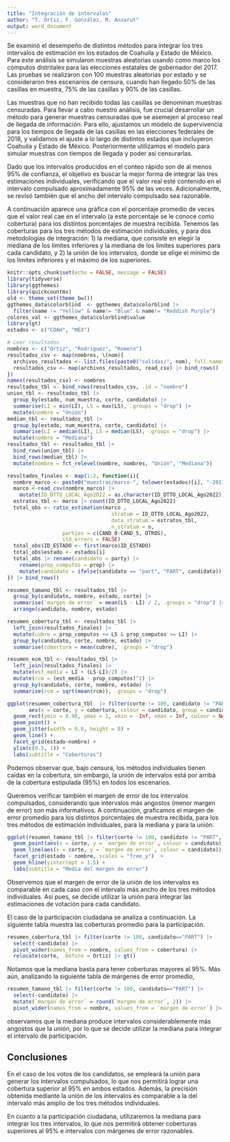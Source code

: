 ```yaml
---
title: "Integración de intervalos"
author: "T. Ortiz, F. González, M. Anzarut"
output: word_document
---
```


Se examinó el desempeño de distintos métodos para integrar los tres intervalos de estimación en los estados de Coahuila y Estado de México. Para este análisis se simularon muestras aleatorias usando como marco los cómputos distritales para las elecciones estatales de gobernador del 2017. Las pruebas se realizaron con 100 muestras aleatorias por estado y se consideraron tres escenarios de censura, cuando han llegado 50% de las casillas en muestra, 75% de las casillas y 90% de las casillas.

Las muestras que no han recibido todas las casillas se denominan muestras censuradas. Para llevar a cabo nuestro análisis, fue crucial desarrollar un método para generar muestras censuradas que se asemejen al proceso real de llegada de información. Para ello, ajustamos un modelo de supervivencia para los tiempos de llegada de las casillas en las elecciones federales de 2018, y validamos el ajuste a lo largo de distintos estados que incluyeron Coahuila y Estado de México. Posteriormente utilizamos el modelo para simular muestras con tiempos de llegada y poder así censurarlas.

Dado que los intervalos producidos en el conteo rápido son de al menos 95% de confianza, el objetivo es buscar la mejor forma de integrar las tres estimaciones individuales, verificando que el valor real esté contenido en el intervalo compulsado aproximadamente 95% de las veces. Adicionalmente, se revisó también que el ancho del intervalo compulsado sea razonable.

A continuación aparece una gráfica con el porcentaje promedio de veces que el valor real cae en el intervalo (a este porcentaje se le conoce como cobertura) para los distintos porcentajes de muestra recibida. Tenemos las coberturas para los tres métodos de estimación individuales, y para dos metodologías de integración: 1) la mediana, que consiste en elegir la mediana de los límites inferiores y la mediana de los límites superiores para cada candidato, y 2) la unión de los intervalos, donde se elige el mínimo de los límites inferiores y el máximo de los superiores.




```r
knitr::opts_chunk$set(echo = FALSE, message = FALSE)
library(tidyverse)
library(ggthemes)
library(quickcountmx)
old <- theme_set(theme_bw())
ggthemes_data$colorblind  <- ggthemes_data$colorblind |> 
  filter(name != "Yellow" & name!= "Blue" & name!= "Reddish Purple")
colores_val <- ggthemes_data$colorblind$value
library(gt)
estados <- c("COAH", "MEX")
```



```r
# Leer resultados
nombres <- c("Ortiz", "Rodriguez", "Romero")
resultados_csv <- map(nombres, \(nom){
  archivos_resultados <- list.files(paste0("salidas/", nom), full.names = TRUE)
  resultados_csv <- map(archivos_resultados, read_csv) |> bind_rows()
}) 
names(resultados_csv) <- nombres
resultados_tbl <- bind_rows(resultados_csv, .id = "nombre") 
union_tbl <- resultados_tbl |> 
  group_by(estado, num_muestra, corte, candidato) |> 
  summarise(LI = min(LI), LS = max(LS), .groups = "drop") |> 
  mutate(nombre = "Unión")
median_tbl <- resultados_tbl |> 
  group_by(estado, num_muestra, corte, candidato) |> 
  summarise(LI = median(LI), LS = median(LS), .groups = "drop") |> 
  mutate(nombre = "Mediana")
resultados_tbl <- resultados_tbl |> 
  bind_rows(union_tbl) |> 
  bind_rows(median_tbl) |>
  mutate(nombre = fct_relevel(nombre, nombres, "Unión", "Mediana"))
```


```r
resultados_finales <- map(1:2, function(i){
  nombre_marco <- paste0("muestras/marco-", tolower(estados)[i], "-2017.csv")
  marco <-read_csv(nombre_marco) |> 
    mutate(ID_DTTO_LOCAL_Ago2022 = as.character(ID_DTTO_LOCAL_Ago2022))
  estratos_tbl <- marco |> count(ID_DTTO_LOCAL_Ago2022)
  total_obs <- ratio_estimation(marco ,
                                  stratum = ID_DTTO_LOCAL_Ago2022,
                                  data_stratum = estratos_tbl,
                                  n_stratum = n, 
                  parties = c(CAND_0:CAND_5, OTROS),
                  std_errors = FALSE)
  total_obs$ID_ESTADO <- first(marco$ID_ESTADO)
  total_obs$estado <- estados[i]
  total_obs |> rename(candidato = party) |> 
    rename(prop_computos = prop) |> 
    mutate(candidato = ifelse(candidato == "part", "PART", candidato))  
}) |> bind_rows() 
```

```r
resumen_tamano_tbl <- resultados_tbl |> 
  group_by(candidato, nombre, estado, corte) |> 
  summarise(`margen de error` = mean(LS - LI) / 2, .groups = "drop") |> 
  arrange(candidato, nombre, estado) 
```

```r
resumen_cobertura_tbl <- resultados_tbl |> 
  left_join(resultados_finales) |> 
  mutate(cubre = prop_computos <= LS & prop_computos >= LI) |> 
  group_by(candidato, corte, nombre, estado) |> 
  summarise(cobertura = mean(cubre), .groups = "drop") 
```


```r
resumen_ecm_tbl <- resultados_tbl |> 
  left_join(resultados_finales) |> 
  mutate(est_media = LI + (LS-LI)/2) |>
  mutate(rcm = (est_media - prop_computos)^2) |> 
  group_by(candidato, corte, nombre, estado) |> 
  summarise(rcm = sqrt(mean(rcm)), .groups = "drop")
```


```r
ggplot(resumen_cobertura_tbl  |> filter(corte != 100, candidato != "PART", candidato != "OTROS"),
       aes(x = corte, y = cobertura, colour = candidato, group = candidato)) +
  geom_rect(ymin = 0.90, ymax = 1, xmin = -Inf, xmax = Inf, colour = NA, fill = "gray89") +
  geom_point() +
  geom_jitter(width = 0.0, height = 0) +
  geom_line() +
  facet_grid(estado~nombre) +
  ylim(c(0.5, 1)) +
  labs(subtitle = "Coberturas") 
```



Podemos observar que, bajo censura, los métodos individuales tienen caídas en la cobertura, sin embargo, la unión de intervalos está por arriba de la cobertura estipulada (95%) en todos los escenarios.

Queremos verificar también el margen de error de los intervalos compulsados, considerando que intervalos más angostos (menor margen de error) son más informativos. A continuación, graficamos el margen de error promedio para los distintos porcentajes de muestra recibida, para los tres métodos de estimación individuales, para la mediana y para la unión.


```r
ggplot(resumen_tamano_tbl |> filter(corte != 100, candidato != "PART", candidato != "OTROS")) +
  geom_point(aes(x = corte, y = `margen de error`, colour = candidato)) +
  geom_line(aes(x = corte, y = `margen de error`, colour = candidato)) +
  facet_grid(estado ~ nombre, scales = "free_y")  +
  geom_hline(yintercept = 1.5) +
  labs(subtitle = "Media del margen de error") 
```

Observemos que el margen de error de la unión de los intervalos es comparable en cada caso con el intervalo más ancho de los tres métodos individuales. Así pues, se decide utilizar la unión para integrar las estimaciones de votación para cada candidato.

El caso de la participación ciudadana se analiza a continuación. La siguiente tabla muestra las coberturas promedio para la participación.


```r
resumen_cobertura_tbl |> filter(corte != 100, candidato=="PART") |>
  select(-candidato) |>
  pivot_wider(names_from = nombre, values_from = cobertura) |> 
  relocate(corte, .before = Ortiz) |> gt()
```

Notamos que la mediana basta para tener coberturas mayores al 95\%. Más aún, analizando la siguiente tabla de márgenes de error promedio,

```r
resumen_tamano_tbl |> filter(corte != 100, candidato=="PART") |>
  select(-candidato) |>
  mutate(`margen de error` = round(`margen de error`, 2)) |>
  pivot_wider(names_from = nombre, values_from = `margen de error`) |> gt()
```

observamos que la mediana produce intervalos considerablemente más angostos que la unión, por lo que se decide utilizar la mediana para integrar el intervalo de participación.

## Conclusiones {-}
 
En el caso de los votos de los candidatos, se empleará la unión para generar los intervalos compulsados, lo que nos permitirá lograr una cobertura superior al 95\% en ambos estados. Además, la precisión obtenida mediante la unión de los intervalos es comparable a la del intervalo más amplio de los tres métodos individuales.

En cuanto a la participación ciudadana, utilizaremos la mediana para integrar los tres intervalos, lo que nos permitirá obtener coberturas superiores al 95\% e intervalos con márgenes de error razonables.



